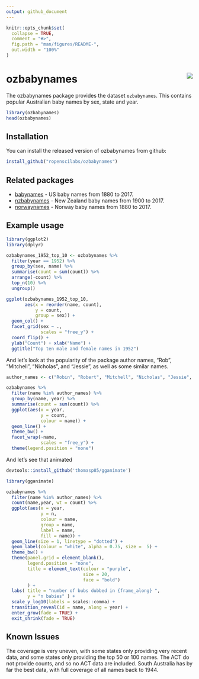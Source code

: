 ```yaml
---
output: github_document
---
```


<!-- README.md is generated from README.Rmd. Please edit that file -->

```r
knitr::opts_chunk$set(
  collapse = TRUE,
  comment = "#>",
  fig.path = "man/figures/README-",
  out.width = "100%"
)
```

# ozbabynames <img src="man/figures/logo.png" align="right" />

The ozbabynames package provides the dataset `ozbabynames`. This contains
popular Australian baby names by sex, state and year. 

```r
library(ozbabynames)
head(ozbabynames)
```

## Installation

You can install the released version of ozbabynames from github:

```r
install_github("ropenscilabs/ozbabynames")
```

## Related packages

* [babynames](https://hadley.github.io/babynames/) - US baby names from 1880 to 2017.
* [nzbabynames](https://ekothe.github.io/nzbabynames/) - New Zealand baby names from 1900 to 2017.
* [norwaynames](https://github.com/ekothe/norwaynames) - Norway baby names from 1880 to 2017.

## Example usage

```r
library(ggplot2)
library(dplyr)

ozbabynames_1952_top_10 <- ozbabynames %>%
  filter(year == 1952) %>%
  group_by(sex, name) %>%
  summarise(count = sum(count)) %>%
  arrange(-count) %>%
  top_n(10) %>%
  ungroup()

ggplot(ozbabynames_1952_top_10,
       aes(x = reorder(name, count),
           y = count,
           group = sex)) +
  geom_col() +
  facet_grid(sex ~ ., 
             scales = "free_y") +
  coord_flip() +
  ylab("Count") + xlab("Name") +
  ggtitle("Top ten male and female names in 1952")
```

And let's look at the popularity of the package author names, "Rob", "Mitchell", "Nicholas", and "Jessie", as well as some similar names.

```r
author_names <- c("Robin", "Robert", "Mitchell", "Nicholas", "Jessie", "Jessica")

ozbabynames %>%
  filter(name %in% author_names) %>%
  group_by(name, year) %>% 
  summarise(count = sum(count)) %>% 
  ggplot(aes(x = year, 
             y = count,
             colour = name)) +
  geom_line() +
  theme_bw() +
  facet_wrap(~name,
             scales = "free_y") +
  theme(legend.position = "none")
```

And let's see that animated

```r
devtools::install_github('thomasp85/gganimate')
```

```r
library(gganimate)

ozbabynames %>%
  filter(name %in% author_names) %>%
  count(name,year, wt = count) %>%
  ggplot(aes(x = year, 
             y = n,
             colour = name,
             group = name,
             label = name,
             fill = name)) +
  geom_line(size = 1, linetype = "dotted") +
  geom_label(colour = "white", alpha = 0.75, size =  5) +
  theme_bw() +
  theme(panel.grid = element_blank(),
        legend.position = "none",
        title = element_text(colour = "purple",
                             size = 20,
                             face = "bold")
        ) +
  labs( title = "number of bubs dubbed in {frame_along} ",
        y = "n babies" ) +
  scale_y_log10(labels = scales::comma) +
  transition_reveal(id = name, along = year) +
  enter_grow(fade = TRUE) +
  exit_shrink(fade = TRUE)
```


## Known Issues

The coverage is very
uneven, with some states only providing very recent data, and some states only
providing the top 50 or 100 names. The ACT do not provide counts, and so no ACT
data are included. South Australia has by far the best data, with full coverage
of all names back to 1944.
